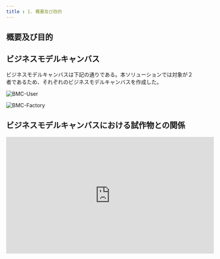 ```yaml
---
title : 1. 概要及び目的
---
```


## 概要及び目的
<!-- 概要及び目的を記載 -->

## ビジネスモデルキャンバス
<!-- ビジネスモデルキャンパスを記載 -->
ビジネスモデルキャンバスは下記の通りである。本ソリューションでは対象が２者であるため、それぞれのビジネスモデルキャンバスを作成した。

![BMC-User](./img/drawio/BusinessModelCampus-User.drawio.svg)

![BMC-Factory](./img/drawio/BusinessModelCampus-Factory.drawio.svg)

## ビジネスモデルキャンバスにおける試作物との関係
<!-- ビジネスモデルキャンバスにおける試作物との関係を記載 -->


<div style={{ display: 'flex', justifyContent: 'center' }}>
  <iframe width="560" height="315" src="https://www.youtube.com/embed/uVWtxBtLnTU?si=HGFQr5qT2EraYKN2" title="YouTube video player" frameborder="0" allow="accelerometer; autoplay; clipboard-write; encrypted-media; gyroscope; picture-in-picture; web-share" referrerpolicy="strict-origin-when-cross-origin" allowfullscreen></iframe>
</div>